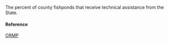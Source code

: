 The percent of county fishponds that receive technical assistance from the State.

#### Reference

[ORMP](https://dashboard.hawaii.gov/stat/goals/25ji-kwv7)